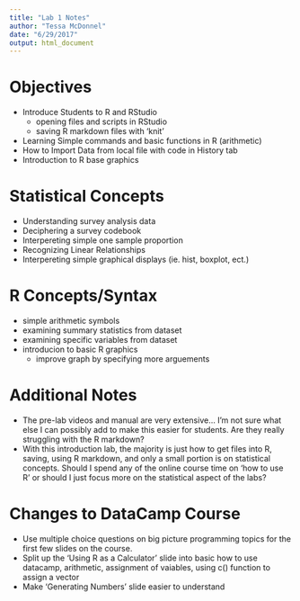 ```yaml
---
title: "Lab 1 Notes"
author: "Tessa McDonnel"
date: "6/29/2017"
output: html_document
---
```

# Objectives
- Introduce Students to R and RStudio
    * opening files and scripts in RStudio
    * saving R markdown files with 'knit'
- Learning Simple commands and basic functions in R (arithmetic)
- How to Import Data from local file with code in History tab
- Introduction to R base graphics

# Statistical Concepts
- Understanding survey analysis data
- Deciphering a survey codebook
- Interpereting simple one sample proportion
- Recognizing Linear Relationships
- Interpereting simple graphical displays (ie. hist, boxplot, ect.)


# R Concepts/Syntax
- simple arithmetic symbols
- examining summary statistics from dataset
- examining specific variables from dataset
- introducion to basic R graphics
  * improve graph by specifying more arguements

# Additional Notes
- The pre-lab videos and manual are very extensive... I'm not sure what else I can possibly add to make this easier for students. Are they really struggling with the R markdown?
- With this introduction lab, the majority is just how to get files into R, saving, using R markdown, and only a small portion is on statistical concepts. Should I spend any of the online course time on 'how to use R' or should I just focus more on the statistical aspect of the labs?

# Changes to DataCamp Course
- Use multiple choice questions on big picture programming topics for the first few slides on the course.
- Split up the 'Using R as a Calculator' slide into basic how to use datacamp, arithmetic, assignment of vaiables, using c() function to assign a vector
- Make 'Generating Numbers' slide easier to understand
